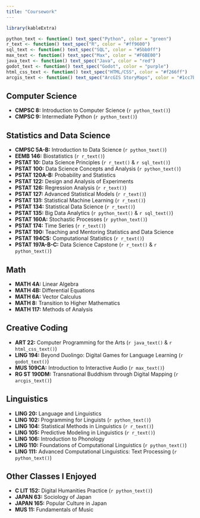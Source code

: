 ```yaml
---
title: "Coursework"
---
```


```r
library(kableExtra)

python_text <- function() text_spec("Python", color = "green")
r_text <- function() text_spec("R", color = "#ff9600")
sql_text <- function() text_spec("SQL", color = "#5bb0ff")
max_text <- function() text_spec("Max", color = "#F6BE00")
java_text <- function() text_spec("Java", color = "red")
godot_text <- function() text_spec("Godot", color = "purple")
html_css_text <- function() text_spec("HTML/CSS", color = "#f266ff")
arcgis_text <- function() text_spec("ArcGIS StoryMaps", color = "#1cc7ba")
```

## Computer Science

-   **CMPSC 8:** Introduction to Computer Science (`r python_text()`)
-   **CMPSC 9:** Intermediate Python (`r python_text()`)

## Statistics and Data Science

-   **CMPSC 5A-B:** Introduction to Data Science (`r python_text()`)
-   **EEMB 146:** Biostatistics (`r r_text()`)
-   **PSTAT 10:** Data Science Principles (`r r_text()` & `r sql_text()`)
-   **PSTAT 100:** Data Science Concepts and Analysis (`r python_text()`)
-   **PSTAT 120A-B:** Probability and Statistics
-   **PSTAT 122:** Design and Analysis of Experiments
-   **PSTAT 126:** Regression Analysis (`r r_text()`)
-   **PSTAT 127:** Advanced Statistical Models (`r r_text()`)
-   **PSTAT 131:** Statistical Machine Learning (`r r_text()`)
-   **PSTAT 134:** Statistical Data Science (`r r_text()`)
-   **PSTAT 135:** Big Data Analytics (`r python_text()` & `r sql_text()`)
-   **PSTAT 160A:** Stochastic Processes (`r python_text()`)
-   **PSTAT 174:** Time Series (`r r_text()`)
-   **PSTAT 190:** Teaching and Mentoring Statistics and Data Science
-   **PSTAT 194CS:** Computational Statistics (`r r_text()`)
-   **PSTAT 197A-B-C:** Data Science Capstone (`r r_text()` & `r python_text()`)

## Math

-   **MATH 4A:** Linear Algebra
-   **MATH 4B:** Differential Equations
-   **MATH 6A:** Vector Calculus
-   **MATH 8:** Transition to Higher Mathematics
-   **MATH 117:** Methods of Analysis

## Creative Coding

-   **ART 22:** Computer Programming for the Arts (`r java_text()` & `r html_css_text()`)
-   **LING 194:** Beyond Duolingo: Digital Games for Language Learning (`r godot_text()`)
-   **MUS 109CA:** Introduction to Interactive Audio (`r max_text()`)
-   **RG ST 190DM:** Transnational Buddhism through Digital Mapping (`r arcgis_text()`)

## Linguistics

-   **LING 20:** Language and Linguistics
-   **LING 102:** Programming for Linguists (`r python_text()`)
-   **LING 104:** Statistical Methods in Linguistics (`r r_text()`)
-   **LING 105:** Predictive Modeling in Linguistics (`r r_text()`)
-   **LING 106:** Introduction to Phonology
-   **LING 110:** Foundations of Computational Linguistics (`r python_text()`)
-   **LING 111:** Advanced Computational Linguistics: Text Processing (`r python_text()`)

## Other Classes I Enjoyed

-   **C LIT 152:** Digital Humanities Practice (`r python_text()`)
-   **JAPAN 63:** Sociology of Japan
-   **JAPAN 165:** Popular Culture in Japan
-   **MUS 11:** Fundamentals of Music
